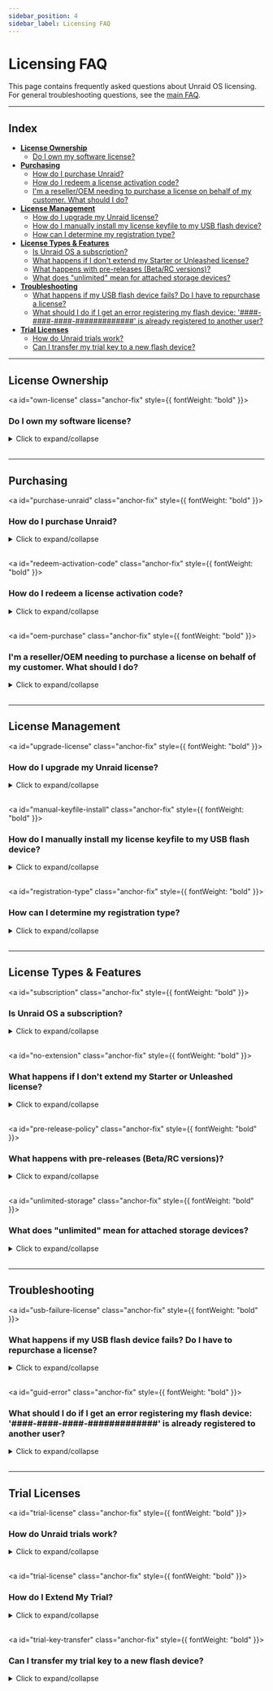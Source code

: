 ```yaml
---
sidebar_position: 4
sidebar_label: Licensing FAQ
---
```



# Licensing FAQ

This page contains frequently asked questions about Unraid OS licensing. For general troubleshooting questions, see the [main FAQ](faq.mdx).

---

## Index

- [**License Ownership**](#license-ownership)
  - [Do I own my software license?](#own-license)
- [**Purchasing**](#purchasing)
  - [How do I purchase Unraid?](#purchase-unraid)
  - [How do I redeem a license activation code?](#redeem-activation-code)
  - [I'm a reseller/OEM needing to purchase a license on behalf of my customer. What should I do?](#oem-purchase)
- [**License Management**](#license-management)
  - [How do I upgrade my Unraid license?](#upgrade-license)
  - [How do I manually install my license keyfile to my USB flash device?](#manual-keyfile-install)
  - [How can I determine my registration type?](#registration-type)
- [**License Types & Features**](#license-types--features)
  - [Is Unraid OS a subscription?](#subscription)
  - [What happens if I don't extend my Starter or Unleashed license?](#no-extension)
  - [What happens with pre-releases (Beta/RC versions)?](#pre-release-policy)
  - [What does "unlimited" mean for attached storage devices?](#unlimited-storage)
- [**Troubleshooting**](#troubleshooting)
  - [What happens if my USB flash device fails? Do I have to repurchase a license?](#usb-failure-license)
  - [What should I do if I get an error registering my flash device: '####-####-####-#############' is already registered to another user?](#guid-error)
- [**Trial Licenses**](#trial-licenses)
  - [How do Unraid trials work?](#trial-license)
  - [Can I transfer my trial key to a new flash device?](#trial-key-transfer)

---

## License Ownership

<a id="own-license" class="anchor-fix" style={{ fontWeight: "bold" }}><h3>Do I own my software license?</h3></a>

<details>
  <summary>Click to expand/collapse</summary>

  When you [purchase an Unraid OS license](https://unraid.net/pricing), you own a perpetual copy of the software. Your license is valid forever and does not expire, even if you choose not to pay for future updates.

</details>

<br />

---

## Purchasing

<a id="purchase-unraid" class="anchor-fix" style={{ fontWeight: "bold" }}><h3>How do I purchase Unraid?</h3></a>

<details>
  <summary>Click to expand/collapse</summary>

  You have two options for purchasing Unraid:

  1. **From the %%WebGUI|web-gui%%:** If you have started a trial, you can purchase a license or upgrade directly from the top-right menu in the %%WebGUI|web-gui%%.
  2. **With an activation code:** Purchase an Unraid license activation code from the [Unraid website](https://unraid.net/pricing). Activation codes do not expire and can be redeemed at any time.

  All licenses are per server. Use the free 30-day trial to ensure Unraid meets your needs before purchasing, as all sales are final.

</details>

<br />

<a id="redeem-activation-code" class="anchor-fix" style={{ fontWeight: "bold" }}><h3>How do I redeem a license activation code?</h3></a>

<details>
  <summary>Click to expand/collapse</summary>

  1. Purchase an activation code from the [Unraid website](https://unraid.net/pricing). Your code will be on your purchase receipt.
  2. Set up your Unraid server using the [Getting started guide](../getting-started/set-up-unraid/create-your-bootable-media.mdx).
  3. Log in to your Unraid server's %%WebGUI|web-gui%% (`http://tower` or `http://tower.local` by default).
  4. Sign in to your Unraid.net account.
  5. Select **Redeem activation code** and enter your code.
  6. Your registration key will be emailed to you along with installation instructions.

  :::important

  Activation codes are one-time use for generating your Unraid license key file.

  :::

  :::note[Instructional Video]

  Watch the [Activation Code Instructional Video](https://www.loom.com/share/3ceb40440240474aaa80a0b7e3e69cb2) for step-by-step guidance.

  :::

</details>

<br />

<a id="oem-purchase" class="anchor-fix" style={{ fontWeight: "bold" }}><h3>I'm a reseller/OEM needing to purchase a license on behalf of my customer. What should I do?</h3></a>

<details>
  <summary>Click to expand/collapse</summary>

  You can purchase a license through the %%WebGUI|web-gui%% or by obtaining an activation code from the [Unraid website](https://unraid.net/pricing).

  At checkout, select the "OEM" option and enter your purchase details, including your customer's name and email address. The license key will be issued in your customer's name and sent directly to them. You'll also find an invoice download link after checkout.

  For bulk OEM/reseller pricing (10 licenses or more), [contact Unraid](https://unraid.net/contact) for special pricing.

</details>

<br />

---

## License Management

<a id="upgrade-license" class="anchor-fix" style={{ fontWeight: "bold" }}><h3>How do I upgrade my Unraid license?</h3></a>

<details>
  <summary>Click to expand/collapse</summary>

  You can upgrade your license at any time from within the %%WebGUI|web-gui%% (***Tools → Registration***) or [via the account portal](https://account.unraid.net/keys) (by clicking **••• More** and selecting **Upgrade Key**).

  | Upgrade Path         | One-Time Upgrade Fee | New Device Limit¹ |
  | -------------------- | -------------------- | ----------------- |
  | Starter → Unleashed  | $69 USD              | Unlimited²        |
  | Starter → Lifetime   | $209 USD             | Unlimited²        |
  | Unleashed → Lifetime | $149 USD             | Unlimited²        |
  | Basic → Unleashed    | $49 USD              | Unlimited²        |
  | Plus → Unleashed     | $19 USD              | Unlimited²        |
  | Basic → Plus         | $89 USD              | Up to 12 devices¹ |
  | Basic → Pro          | $139 USD             | Up to 30 devices¹ |
  | Plus → Pro           | $109 USD             | Up to 30 devices¹ |

  **Annual extension fee** (Starter & Unleashed only): $36 USD

  <sup>1</sup> Attached storage devices refers to the total number of drives you may attach before starting the %%array|array%% (does not include the USB flash boot device).\
  <sup>2</sup> "Unlimited" means you are not limited by the license, but by hardware and OS constraints. Additional storage devices can be used for %%VMs|vm%%, unassigned devices, or other Unraid features.\*
</details>

<br />

<a id="manual-keyfile-install" class="anchor-fix" style={{ fontWeight: "bold" }}><h3>How do I manually install my license keyfile to my USB flash device?</h3></a>

<details>
  <summary>Click to expand/collapse</summary>

  <Tabs>
    <TabItem value="offline" label="Manual (Offline) method">

      1. Ensure you have a recent backup of your USB drive. Use [Unraid Connect](../../unraid-connect/overview-and-setup.mdx) (recommended) or the local backup option at ***Main → Flash → Flash Backup***.
      2. Shut down your Unraid server and remove the USB flash device.
      3. Insert the USB flash into another computer.
      4. Open the USB drive and copy your `.key` file into the `/config` folder.
         *Make sure this is the only `.key` file present—delete any others.*
      5. Safely eject the USB flash device, reinstall it in your server, and reboot.

    </TabItem>

    <TabItem value="network" label="Network (Online) method">

      1. If your server is running and the flash share is visible on your network, navigate to the flash share under **Network**.
      2. Drag and drop the registration key file into the `config` directory.
      3. In the %%WebGUI|web-gui%%, **Stop** the %%array|array%%, then **Start** the %%array|array%% again to apply the new key.

    </TabItem>
  </Tabs>
</details>

<br />

<a id="registration-type" class="anchor-fix" style={{ fontWeight: "bold" }}><h3>How can I determine my registration type?</h3></a>

<details>
  <summary>Click to expand/collapse</summary>

  Navigate to ***Tools → Registration*** in the %%WebGUI|web-gui%%. Here, you can find your current license type and registration details.

</details>

<br />

---

## License Types & Features

<a id="subscription" class="anchor-fix" style={{ fontWeight: "bold" }}><h3>Is Unraid OS a subscription?</h3></a>

<details>
  <summary>Click to expand/collapse</summary>

  No. Unraid OS is a **perpetual license**:

  - **Starter** and **Unleashed** include one year of updates, after which you may pay a $36 USD annual extension fee (optional).
  - **Lifetime** includes updates for the life of the product.
  - If you choose not to pay the extension fee, you retain your existing version indefinitely; you simply won't receive new major updates.

  You continue to own your license even if you stop paying for updates.

</details>

<br />

<a id="no-extension" class="anchor-fix" style={{ fontWeight: "bold" }}><h3>What happens if I don't extend my Starter or Unleashed license?</h3></a>

<details>
  <summary>Click to expand/collapse</summary>

  - You keep your license and can use your current version of Unraid OS indefinitely.
  - You won't receive new feature updates or major version upgrades.
  - You remain eligible for patch releases and security updates within the same minor version (e.g., 7.1.x if your license lapsed at 7.1.0).
  - Once a new minor version is released (e.g., 7.2.0), only security patches are provided for the previous minor version.
  - When a version reaches end-of-life (EOL), no further updates are provided.
  - You can pay the extension fee at any time to regain access to the latest updates.

</details>

<br />

<a id="pre-release-policy" class="anchor-fix" style={{ fontWeight: "bold" }}><h3>What happens with pre-releases (Beta/RC versions)?</h3></a>

<details>
  <summary>Click to expand/collapse</summary>

  - Pre-release (Beta and Release Candidate) versions are for testing and may contain bugs.
  - Only install pre-releases on non-production systems.
  - Support for pre-releases ends when the stable version is released.
  - Your license must be eligible for OS updates on the stable release date to receive the stable version.
  - If your license expires before the stable release, you must extend your license to upgrade or roll back to a supported stable version.
  - Your license remains valid after expiration; you only need an active license for new updates.

</details>

<br />

<a id="unlimited-storage" class="anchor-fix" style={{ fontWeight: "bold" }}><h3>What does "unlimited" mean for attached storage devices?</h3></a>

<details>
  <summary>Click to expand/collapse</summary>

  "Unlimited" refers to the maximum number of storage devices you can attach to your Unraid server, based on your license tier.

  Here are the current limits:

  | License Tier | %%Parity\|parity%%-Protected %%Array\|array%% | Named Pools | Devices per Pool | Total Storage Devices |
  | ------------ | --------------------------------------------- | ----------- | ---------------- | --------------------- |
  | Starter      | Up to 6                                       | 1           | Up to 6          | 6                     |
  | Unleashed    | Up to 30 (28 data + 2 %%parity\|parity%%)     | Up to 35    | Up to 60         | Unlimited\*           |
  | Lifetime     | Up to 30 (28 data + 2 %%parity\|parity%%)     | Up to 35    | Up to 60         | Unlimited\*           |

  \* *"Unlimited" means you are not limited by the license, but by hardware and OS constraints. Additional storage devices can be used for virtual machines, unassigned devices, or other Unraid features.*

</details>

<br />

---

## Troubleshooting

<a id="usb-failure-license" class="anchor-fix" style={{ fontWeight: "bold" }}><h3>What happens if my USB flash device fails? Do I have to repurchase a license?</h3></a>

<details>
  <summary>Click to expand/collapse</summary>

  No, you do not need to repurchase your license if your USB flash device fails.

  To transfer your license:

  1. Prepare a new, high-quality [USB flash device](../getting-started/set-up-unraid/create-your-bootable-media.mdx).
  2. Install Unraid OS on the new device using the USB Flash Creator or a manual method.
  3. Boot your server with the new flash device.
  4. Go to ***Tools → Registration*** in the %%WebGUI|web-gui%%.
  5. Click **Replace Key** and follow the prompts to transfer your license to the new device.

  The first transfer can be done at any time, while subsequent transfers are allowed once every 12 months using the automated system. If you need to transfer your license again before the 12-month period, contact Unraid support with your old and new USB %%GUID|guid%%s for manual assistance.

  :::tip

  Routinely back up your USB device using [Unraid Connect](../../unraid-connect/overview-and-setup.mdx) to simplify recovery and avoid data loss.

  :::

</details>

<br />

<a id="guid-error" class="anchor-fix" style={{ fontWeight: "bold" }}><h3>What should I do if I get an error registering my flash device: '####-####-####-#############' is already registered to another user?</h3></a>

<details>
  <summary>Click to expand/collapse</summary>

  This error indicates that your USB flash device does not have a unique hardware ID (%%GUID|guid%%), which prevents it from being registered with the Unraid OS. To resolve this issue, use a different USB flash drive. Brands known for having unique %%GUID|guid%%s include Lexar, Samsung, Kingston, and PNY.

</details>

<br />

---

## Trial Licenses

<a id="trial-license" class="anchor-fix" style={{ fontWeight: "bold" }}><h3>How do Unraid trials work?</h3></a>

<details>
  <summary>Click to expand/collapse</summary>

  - Trial licenses last 30 days and provide full Unraid functionality without a storage device limit.
  - You'll need a quality USB flash drive and the Unraid USB Creator tool.
  - Consult the [Getting Started guide](../getting-started/set-up-unraid/create-your-bootable-media.mdx) for server setup instructions.
  - Trial licenses require an internet connection at boot for initial validation.
  - You can extend your trial for 15 more days if you need more time to evaluate Unraid. You can do this twice for a total of 60 days (details below).

</details>

<br />

<a id="trial-license" class="anchor-fix" style={{ fontWeight: "bold" }}><h3>How do I Extend My Trial?</h3></a>

<details>
  <summary>Click to expand/collapse</summary>

  -Unraid trial registration keys last for 30 days and can be extended twice for 14 additional days each time.  After two trial extensions, no additional extensions can be granted.  To request an extension, you must stop the array, navigate to the Tools > Registration page, and click "Request Extension."

  -If the two additional extension were not used, and this option does not appear for you, or if it's not working for any reason, please send us the flash drive GUID from Tools - Registration over to contact@unraid.net, or via our support portal at support.unraid.net and we will be happy to assist.

</details>

<br />


<a id="trial-key-transfer" class="anchor-fix" style={{ fontWeight: "bold" }}><h3>Can I transfer my trial key to a new flash device?</h3></a>

<details>
  <summary>Click to expand/collapse</summary>

  No, trial registrations are only valid on the original USB flash device. If you want to purchase a license, you can transfer your configuration to a new flash device and then purchase a registration key; however, the trial cannot be continued on a new device.

</details>

<br />

